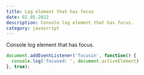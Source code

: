 ```yaml
---
title: Log element that has focus
date: 02.05.2022
description: Console log element that has focus.
category: javascript
---
```


Console log element that has focus.

```js
document.addEventListener('focusin', function() {
  console.log('focused: ', document.activeElement)
}, true);
```
